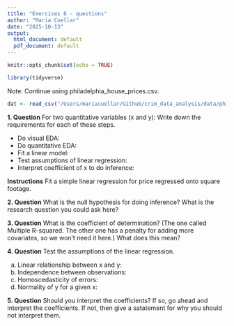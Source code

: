```yaml
---
title: "Exercises 6 - questions"
author: "Maria Cuellar"
date: "2025-10-13"
output:
  html_document: default
  pdf_document: default
---
```


```r
knitr::opts_chunk$set(echo = TRUE)
```

```r
library(tidyverse)
```

Note: Continue using philadelphia_house_prices.csv.
```r
dat <- read_csv("/Users/mariacuellar/Github/crim_data_analysis/data/philadelphia_house_prices.csv")
```


**1. Question** For two quantitative variables (x and y): Write down the requirements for each of these steps.

- Do visual EDA:
- Do quantitative EDA:
- Fit a linear model:
- Test assumptions of linear regression:
- Interpret coefficient of x to do inference:



**Instructions** Fit a simple linear regression for price regressed onto square footage. 

**2. Question** What is the null hypothesis for doing inference? What is the research question you could ask here?

**3. Question** What is the coefficient of determination? (The one called Multiple R-squared. The other one has a penalty for adding more covariates, so we won't need it here.) What does this mean?

**4. Question** Test the assumptions of the linear regression. 

a) Linear relationship between x and y:
b) Independence between observations:
c) Homoscedasticity of errors:
d) Normality of y for a given x: 


**5. Question** Should you interpret the coefficients? If so, go ahead and interpret the coefficients. If not, then give a satatement for why you should not interpret them.






